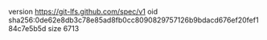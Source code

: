 version https://git-lfs.github.com/spec/v1
oid sha256:0de62e8db3c78e85ad8fb0cc8090829757126b9bdacd676ef20fef184c7e5b5d
size 6713
